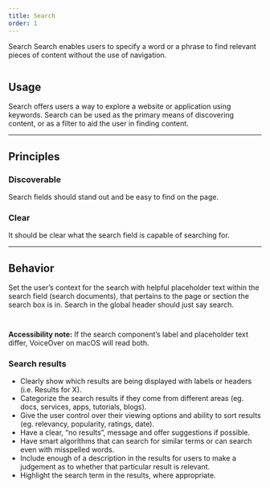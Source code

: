```yaml
---
title: Search
order: 1
---
```



<DocsHeading to="/api/search/" type="design">
  Search
</DocsHeading>
<LeadParagraph>
  Search enables users to specify a word or a phrase to find relevant pieces of
  content without the use of navigation.
</LeadParagraph>

<figure>
  <img src="../../images/inputs/search-intro-image.png" alt="" />
</figure>

## Usage

Search offers users a way to explore a website or application using keywords. Search can be used as the primary means of discovering content, or as a filter to aid the user in finding content.

---

## Principles

### Discoverable

Search fields should stand out and be easy to find on the page.

### Clear

It should be clear what the search field is capable of searching for.

---

## Behavior

Set the user’s context for the search with helpful placeholder text within the search field (search documents), that pertains to the page or section the search box is in. Search in the global header should just say search.

<div class="two-col">
  <div class="row">
    <div class="col col-1">
      <figure>
        <img src="../../images/inputs/header-search.png" alt="" />
      </figure>
    </div>
    <div class="col col-2">
      <figure>
        <img src="../../images/inputs/inline-search.png" alt="" />
      </figure>
    </div>
  </div>
</div>

**Accessibility note:** If the search component’s label and placeholder text differ, VoiceOver on macOS will read both.

### Search results

- Clearly show which results are being displayed with labels or headers (i.e. Results for X).
- Categorize the search results if they come from different areas (eg. docs, services, apps, tutorials, blogs).
- Give the user control over their viewing options and ability to sort results (eg. relevancy, popularity, ratings, date).
- Have a clear, “no results”, message and offer suggestions if possible.
- Have smart algorithms that can search for similar terms or can search even with misspelled words.
- Include enough of a description in the results for users to make a judgement as to whether that particular result is relevant.
- Highlight the search term in the results, where appropriate.

<span class="horizontal-spacer"></span>
